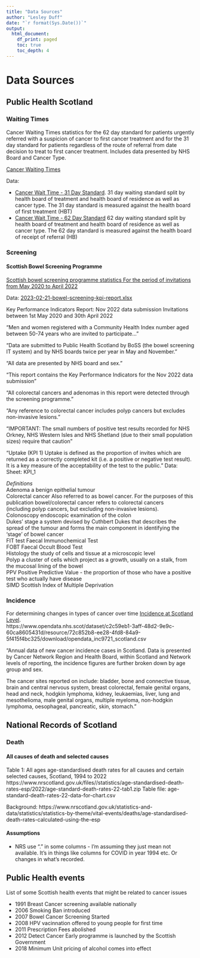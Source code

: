 ```yaml
---
title: "Data Sources"
author: "Lesley Duff"
date: "`r format(Sys.Date())`"
output:
  html_document:
    df_print: paged
    toc: true
    toc_depth: 4
---
```

# Data Sources

## Public Health Scotland

### Waiting Times
Cancer Waiting Times statistics for the 62 day standard for patients urgently referred with a suspicion of cancer to first cancer treatment and for the 31 day standard for patients regardless of the route of referral from date decision to treat to first cancer treatment. Includes data presented by NHS Board and Cancer Type.


[Cancer Waiting Times](https://www.opendata.nhs.scot/dataset/cancer-waiting-times)

Data:

* [Cancer Wait Time - 31 Day Standard](https://www.opendata.nhs.scot/dataset/11c61a02-205b-43f6-9297-243679103617/resource/58527343-a930-4058-bf9e-3c6e5cb04010/download/cwt_31_day_standard.csv). 
31 day waiting standard split by health board of treatment and health board of residence as well as cancer type. The 31 day standard is measured against the health board of first treatment (HBT)
* [Cancer Wait Time - 62 Day Standard](https://www.opendata.nhs.scot/dataset/11c61a02-205b-43f6-9297-243679103617/resource/23b3bbf7-7a37-4f86-974b-6360d6748e08/download/cwt_62_day_standard.csv)
62 day waiting standard split by health board of treatment and health board of residence as well as cancer type. The 62 day standard is measured against the health board of receipt of referral (HB)

### Screening

#### Scottish Bowel Screening Programme
[Scottish bowel screening programme statistics For the period of invitations from May 2020 to April 2022](https://publichealthscotland.scot/publications/scottish-bowel-screening-programme-statistics/scottish-bowel-screening-programme-statistics-for-the-period-of-invitations-from-may-2020-to-april-2022/)

Data: [2023-02-21-bowel-screening-kpi-report.xlsx](https://publichealthscotland.scot/media/17689/2023-02-21-bowel-screening-kpi-report.xlsx)

Key Performance Indicators Report: Nov 2022 data submission
Invitations between 1st May 2020 and 30th April 2022

"Men and women registered with a Community Health Index number aged between 50-74 years who are invited to participate..."

"Data are submitted to Public Health Scotland by BoSS (the bowel screening IT system) and by NHS boards twice per year in May and November. "

"All data are presented by NHS board and sex. "

"This report contains the Key Performance Indicators for the Nov 2022 data submission"

"All colorectal cancers and adenomas in this report were detected through the screening programme."

"Any reference to colorectal cancer includes polyp cancers but excludes non-invasive lesions."

"IMPORTANT: The small numbers of positive test results recorded for NHS Orkney, NHS Western Isles and NHS Shetland (due to their small population sizes) require that caution "

"Uptake (KPI 1)
Uptake is defined as the proportion of invites which are returned as a correctly
completed kit (i.e. a positive or negative test result). It is a key measure of the
acceptability of the test to the public."
Data: Sheet: KPI_1


*Definitions	*				
Adenoma		a benign epithelial tumour			
Colorectal cancer		Also referred to as bowel cancer. For the purposes of this publication bowel/colorectal cancer refers to colorectal cancers			
		 (including polyp cancers, but excluding non-invasive lesions).			
Colonoscopy		endoscopic examination of the colon			
Dukes' stage		a system devised by Cuthbert Dukes that describes the spread of the tumour and forms the main component in identifying the ‘stage’ of bowel cancer			
FIT test		Faecal Immunochemical Test			
FOBT		Faecal Occult Blood Test			
Histology		the study of cells and tissue at a microscopic level			
Polyp		a cluster of cells which project as a growth, usually on a stalk, from the mucosal lining of the bowel			
PPV		Positive Predictive Value - the proportion of those who have a positive test who actually have disease			
SIMD		Scottish Index of Multiple Deprivation			


### Incidence
For determining changes in types of cancer over time
[Incidence at Scotland Level](https://www.opendata.nhs.scot/dataset/annual-cancer-incidence/resource/72c852b8-ee28-4fd8-84a9-5f415f4bc325).  
https://www.opendata.nhs.scot/dataset/c2c59eb1-3aff-48d2-9e9c-60ca8605431d/resource/72c852b8-ee28-4fd8-84a9-5f415f4bc325/download/opendata_inc9721_scotland.csv

"Annual data of new cancer incidence cases in Scotland. Data is presented by 
Cancer Network Region and Health Board, within Scotland and Network levels of 
reporting, the incidence figures are further broken down by age group and sex.

The cancer sites reported on include: bladder, bone and connective tissue, 
brain and central nervous system, breast colorectal, female genital organs, 
head and neck, hodgkin lymphoma, kidney, leukaemias, liver, lung and 
mesothelioma, male genital organs, multiple myeloma, non-hodgkin lymphoma, 
oesophageal, pancreatic, skin, stomach."

## National Records of Scotland

### Death

#### All causes of death and selected causes

Table 1: All ages age-standardised death rates for all causes and certain selected causes, Scotland, 1994 to 2022
https://www.nrscotland.gov.uk/files//statistics/age-standardised-death-rates-esp/2022/age-standard-death-rates-22-tab1.zip
Table file: age-standard-death-rates-22-data-for-chart.csv

Background:
https://www.nrscotland.gov.uk/statistics-and-data/statistics/statistics-by-theme/vital-events/deaths/age-standardised-death-rates-calculated-using-the-esp

#### Assumptions
* NRS use "." in some columns - I'm assuming they just mean not available. It's
in things like columns for COVID in year 1994 etc. Or changes in what's 
recorded.


## Public Health events
List of some Scottish health events that might be related to cancer issues

* 1991 Breast Cancer screening available nationally
* 2006 Smoking Ban introduced
* 2007 Bowel Cancer Screening Started
* 2008 HPV vacinnation offered to young people for first time
* 2011 Prescription Fees abolished
* 2012 Detect Cancer Early programme is launched by the Scottish Government
* 2018 Minimum Unit pricing of alcohol comes into effect